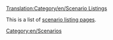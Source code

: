 [[Translation:Category/en/Scenario Listings]]

This is a list of [[en/Archive/Lists/List of player-made scenarios|scenario listing pages]].

[[Category:en/Scenarios]]